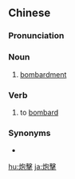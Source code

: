 {{also|砲擊|砲撃}}
==Chinese==
{{zh-forms|s=炮击|t2=砲擊|alt=砲击-nonstandard simplified}}

===Pronunciation===
{{zh-pron
|m=pào击
|c=paau3 gik1
|cat=n,v
}}

===Noun===
{{zh-noun}}

# [[bombardment]]

===Verb===
{{zh-verb}}

# to [[bombard]]

===Synonyms===
* {{zh-l|轟擊}}

[[hu:炮擊]]
[[ja:炮擊]]